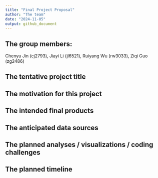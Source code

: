 ```yaml
---
title: "Final Project Proposal"
author: "The team"
date: "2024-11-05"
output: github_document
---
```


## The group members:

Chenyu Jin (cj2793), Jiayi Li (jl6521), Ruiyang Wu (rw3033), Ziqi Guo (zg2486)

## The tentative project title

## The motivation for this project

## The intended final products

## The anticipated data sources

## The planned analyses / visualizations / coding challenges

## The planned timeline